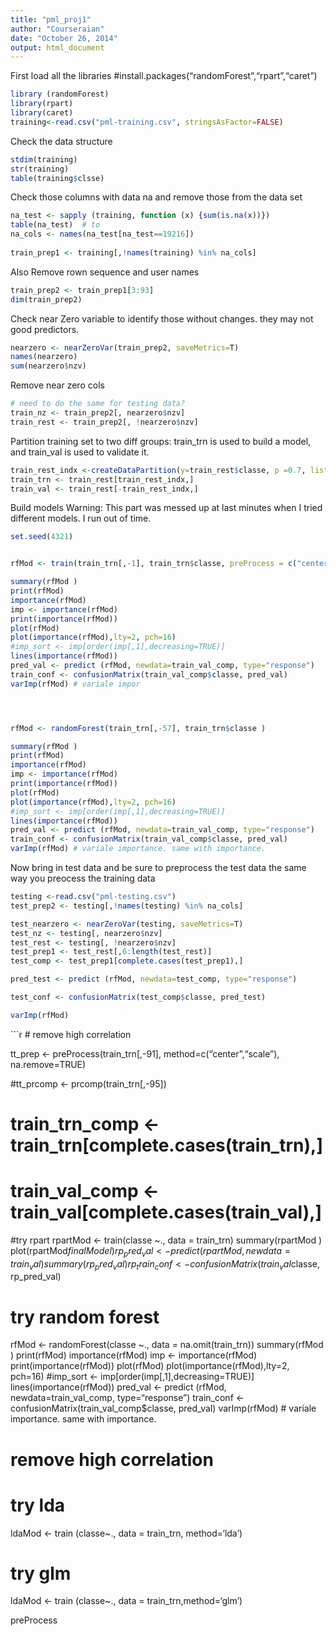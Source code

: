 ```yaml
---
title: "pml_proj1"
author: "Courseraian"
date: "October 26, 2014"
output: html_document
---
```


First load all the libraries
#install.packages("randomForest","rpart","caret")
```r
library (randomForest)
library(rpart)
library(caret)
training<-read.csv("pml-training.csv", stringsAsFactor=FALSE)
```
Check the data structure

``` r
stdim(training)
str(training)
table(training$clsse)
```
Check those columns with data na and remove those from the data set


``` r
na_test <- sapply (training, function (x) {sum(is.na(x))}) 
table(na_test)  # to 
na_cols <- names(na_test[na_test==19216])
  
train_prep1 <- training[,!names(training) %in% na_cols]
```
Also Remove rown sequence and user names

```r
train_prep2 <- train_prep1[3:93]    
dim(train_prep2)
```
Check near Zero variable to identify those without changes. they may not good predictors. 
```r
nearzero <- nearZeroVar(train_prep2, saveMetrics=T)
names(nearzero)
sum(nearzero$nzv)

```
Remove near zero cols
```r
# need to do the same for testing data?
train_nz <- train_prep2[, nearzero$nzv]
train_rest <- train_prep2[, !nearzero$nzv]
```
Partition training set to two diff groups: train_trn is used to build a model, and train_val is used to validate it. 

```r
train_rest_indx <-createDataPartition(y=train_rest$classe, p =0.7, list = FALSE) 
train_trn <- train_rest[train_rest_indx,]
train_val <- train_rest[-train_rest_indx,]
```

Build models
Warning: This part was messed up at last minutes when I tried different models. I run out of time. 
```r
set.seed(4321)


rfMod <- train(train_trn[,-1], train_trn$classe, preProcess = c("center", "scale"),trControl=trainControl(method="boot"))

summary(rfMod )
print(rfMod)
importance(rfMod)
imp <- importance(rfMod)
print(importance(rfMod))
plot(rfMod)
plot(importance(rfMod),lty=2, pch=16)
#imp_sort <- imp[order(imp[,1],decreasing=TRUE)]
lines(importance(rfMod))
pred_val <- predict (rfMod, newdata=train_val_comp, type="response")
train_conf <- confusionMatrix(train_val_comp$classe, pred_val)
varImp(rfMod) # variale impor




rfMod <- randomForest(train_trn[,-57], train_trn$classe )

summary(rfMod )
print(rfMod)
importance(rfMod)
imp <- importance(rfMod)
print(importance(rfMod))
plot(rfMod)
plot(importance(rfMod),lty=2, pch=16)
#imp_sort <- imp[order(imp[,1],decreasing=TRUE)]
lines(importance(rfMod))
pred_val <- predict (rfMod, newdata=train_val_comp, type="response")
train_conf <- confusionMatrix(train_val_comp$classe, pred_val)
varImp(rfMod) # variale importance. same with importance. 

```
Now bring in test data and be sure to preprocess the test data the same way you preocess the training data
```r
testing <-read.csv("pml-testing.csv")
test_prep2 <- testing[,!names(testing) %in% na_cols]

test_nearzero <- nearZeroVar(testing, saveMetrics=T)
test_nz <- testing[, nearzero$nzv]
test_rest <- testing[, !nearzero$nzv]
test_prep1 <- test_rest[,6:length(test_rest)]
test_comp <- test_prep1[complete.cases(test_prep1),]

pred_test <- predict (rfMod, newdata=test_comp, type="response")

test_conf <- confusionMatrix(test_comp$classe, pred_test)

varImp(rfMod)
```


```r
# remove high correlation







tt_prep <- preProcess(train_trn[,-91], method=c("center","scale"), na.remove=TRUE)

#tt_prcomp <- prcomp(train_trn[,-95])


####
# train_trn_comp <- train_trn[complete.cases(train_trn),] 
# train_val_comp <- train_val[complete.cases(train_val),]




#try rpart
rpartMod <- train(classe ~., data = train_trn)
summary(rpartMod )
plot(rpartMod$finalModel)
rp_pred_val <- predict (rpartMod, newdata=train_val)
summary(rp_pred_val)
rp_train_conf <- confusionMatrix(train_val$classe, rp_pred_val)

# try random forest
rfMod <- randomForest(classe ~., data = na.omit(train_trn))
summary(rfMod )
print(rfMod)
importance(rfMod)
imp <- importance(rfMod)
print(importance(rfMod))
plot(rfMod)
plot(importance(rfMod),lty=2, pch=16)
#imp_sort <- imp[order(imp[,1],decreasing=TRUE)]
lines(importance(rfMod))
pred_val <- predict (rfMod, newdata=train_val_comp, type="response")
train_conf <- confusionMatrix(train_val_comp$classe, pred_val)
varImp(rfMod) # variale importance. same with importance. 



# remove high correlation



# try lda

ldaMod <- train (classe~., data = train_trn, method='lda')

# try glm

ldaMod <- train (classe~., data = train_trn,method='glm')


preProcess





